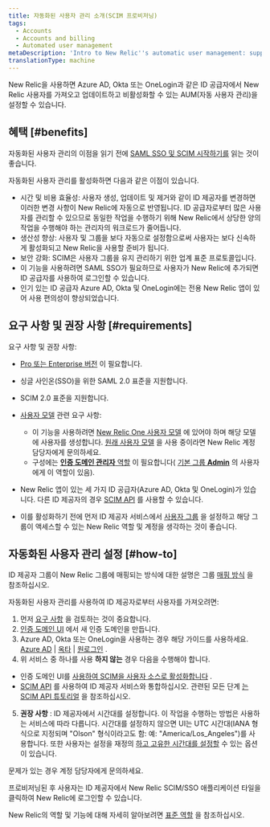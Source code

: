 ```yaml
---
title: 자동화된 사용자 관리 소개(SCIM 프로비저닝)
tags:
  - Accounts
  - Accounts and billing
  - Automated user management
metaDescription: 'Intro to New Relic''s automatic user management: support for SCIM provisioning for OneLogin, Okta, Azure AD, and more.'
translationType: machine
---
```


New Relic을 사용하면 Azure AD, Okta 또는 OneLogin과 같은 ID 공급자에서 New Relic 사용자를 가져오고 업데이트하고 비활성화할 수 있는 AUM(자동 사용자 관리)을 설정할 수 있습니다.

## 혜택 [#benefits]

자동화된 사용자 관리의 이점을 읽기 전에 [SAML SSO 및 SCIM 시작하기를](/docs/accounts/accounts-billing/new-relic-one-user-management/introduction-saml-scim) 읽는 것이 좋습니다.

자동화된 사용자 관리를 활성화하면 다음과 같은 이점이 있습니다.

* 시간 및 비용 효율성: 사용자 생성, 업데이트 및 제거와 같이 ID 제공자를 변경하면 이러한 변경 사항이 New Relic에 자동으로 반영됩니다. ID 공급자로부터 많은 사용자를 관리할 수 있으므로 동일한 작업을 수행하기 위해 New Relic에서 상당한 양의 작업을 수행해야 하는 관리자의 워크로드가 줄어듭니다.
* 생산성 향상: 사용자 및 그룹을 보다 자동으로 설정함으로써 사용자는 보다 신속하게 활성화되고 New Relic을 사용할 준비가 됩니다.
* 보안 강화: SCIM은 사용자 그룹을 유지 관리하기 위한 업계 표준 프로토콜입니다.
* 이 기능을 사용하려면 SAML SSO가 필요하므로 사용자가 New Relic에 추가되면 ID 공급자를 사용하여 로그인할 수 있습니다.
* 인기 있는 ID 공급자 Azure AD, Okta 및 OneLogin에는 전용 New Relic 앱이 있어 사용 편의성이 향상되었습니다.

## 요구 사항 및 권장 사항 [#requirements]

요구 사항 및 권장 사항:

* [Pro 또는 Enterprise 버전](https://newrelic.com/pricing) 이 필요합니다.

* 싱글 사인온(SSO)을 위한 SAML 2.0 표준을 지원합니다.

* SCIM 2.0 표준을 지원합니다.

* [사용자 모델](/docs/accounts/original-accounts-billing/original-users-roles/overview-user-models) 관련 요구 사항:

  * 이 기능을 사용하려면 [New Relic One 사용자 모델](/docs/accounts/original-accounts-billing/original-users-roles/overview-user-models) 에 있어야 하며 해당 모델에 사용자를 생성합니다. [원래 사용자 모델](/docs/accounts/original-accounts-billing/original-users-roles/overview-user-models) 을 사용 중이라면 New Relic 계정 담당자에게 문의하세요.
  * 구성에는 [**인증 도메인 관리자** 역할](/docs/accounts/accounts-billing/new-relic-one-user-management/user-management-concepts/#roles) 이 필요합니다( [기본 그룹 **Admin**](/docs/accounts/accounts-billing/new-relic-one-user-management/user-management-concepts/#default-groups) 의 사용자에게 이 역할이 있음).

* New Relic 앱이 있는 세 가지 ID 공급자(Azure AD, Okta 및 OneLogin)가 있습니다. 다른 ID 제공자의 경우 [SCIM API](/docs/accounts/accounts/automated-user-management/scim-support-automated-user-management) 를 사용할 수 있습니다.

* 이를 활성화하기 전에 먼저 ID 제공자 서비스에서 [사용자 그룹](/docs/accounts/accounts/automated-user-management/roles-permissions-automated-user-management) 을 설정하고 해당 그룹이 액세스할 수 있는 New Relic 역할 및 계정을 생각하는 것이 좋습니다.

## 자동화된 사용자 관리 설정 [#how-to]

ID 제공자 그룹이 New Relic 그룹에 매핑되는 방식에 대한 설명은 그룹 [매핑 방식](/docs/accounts/accounts/automated-user-management/roles-permissions-automated-user-management) 을 참조하십시오.

자동화된 사용자 관리를 사용하여 ID 제공자로부터 사용자를 가져오려면:

1. 먼저 [요구 사항](#requirements) 을 검토하는 것이 중요합니다.
2. [인증 도메인 UI](/docs/accounts/accounts-billing/new-relic-one-user-management/authentication-domains-saml-sso-scim-more/#ui) 에서 새 인증 도메인을 만듭니다.
3. Azure AD, Okta 또는 OneLogin을 사용하는 경우 해당 가이드를 사용하세요. [Azure AD](/docs/azure-scimsso-application-configuration) \| [옥타](/docs/okta-scimsso-application-configuration) \| [원로그인](/docs/onelogin-scimsso-application-configuration) .
4. 위 서비스 중 하나를 사용 **하지 않는** 경우 다음을 수행해야 합니다.

* 인증 도메인 UI를 [사용하여 SCIM을 사용자 소스로 활성화합니다](/docs/accounts/accounts-billing/new-relic-one-user-management/authentication-domains-saml-sso-scim-more/#source-users) .
* [SCIM API](/docs/accounts/accounts/automated-user-management/scim-support-automated-user-management) 를 사용하여 ID 제공자 서비스와 통합하십시오. 관련된 모든 단계 [는 SCIM API 튜토리얼](/docs/accounts/accounts/automated-user-management/tutorial-manage-users-groups-scim) 을 참조하십시오.

5. **권장 사항** : ID 제공자에서 시간대를 설정합니다. 이 작업을 수행하는 방법은 사용하는 서비스에 따라 다릅니다. 시간대를 설정하지 않으면 UI는 UTC 시간대(IANA 형식으로 지정되며 "Olson" 형식이라고도 함: 예: "America/Los_Angeles")를 사용합니다. 또한 사용자는 설정을 재정의 [하고 고유한 시간대를 설정할](/docs/accounts/accounts-billing/general-account-settings/default-time-zone-setting) 수 있는 옵션이 있습니다.

문제가 있는 경우 계정 담당자에게 문의하세요.

프로비저닝된 후 사용자는 ID 제공자에서 New Relic SCIM/SSO 애플리케이션 타일을 클릭하여 New Relic에 로그인할 수 있습니다.

New Relic의 역할 및 기능에 대해 자세히 알아보려면 [표준 역할](/docs/accounts/accounts-billing/new-relic-one-user-management/user-management-concepts#standard-roles) 을 참조하십시오.